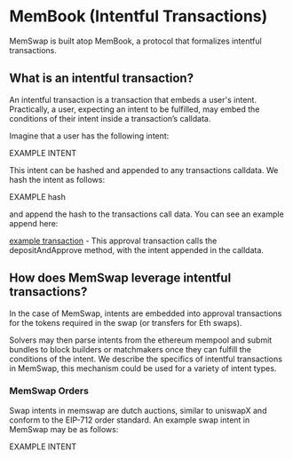 # MemBook (Intentful Transactions)

MemSwap is built atop MemBook, a protocol that formalizes intentful transactions.

## What is an intentful transaction?

An intentful transaction is a transaction that embeds a user's intent. Practically, a user, expecting an intent to be fulfilled, may embed the conditions of their intent inside a transaction’s calldata.

Imagine that a user has the following intent:

EXAMPLE INTENT

This intent can be hashed and appended to any transactions calldata. We hash the intent as follows:

EXAMPLE hash

and append the hash to the transactions call data. You can see an example append here:

[example transaction](https://goerli.etherscan.io/tx/0x3214273fa15ce600057299dfc02e881c2896bce1f7005480dd2b4aa2d9d47b15) - This approval transaction calls the depositAndApprove method, with the intent appended in the calldata.

## How does MemSwap leverage intentful transactions?

In the case of MemSwap, intents are embedded into approval transactions for the tokens required in the swap (or transfers for Eth swaps).

Solvers may then parse intents from the ethereum mempool and submit bundles to block builders or matchmakers once they can fulfill the conditions of the intent. We describe the specifics of intentful transactions in MemSwap, this mechanism could be used for a variety of intent types.

### MemSwap Orders

Swap intents in memswap are dutch auctions, similar to uniswapX and conform to the EIP-712 order standard. An example swap intent in MemSwap may be as follows:

EXAMPLE INTENT
